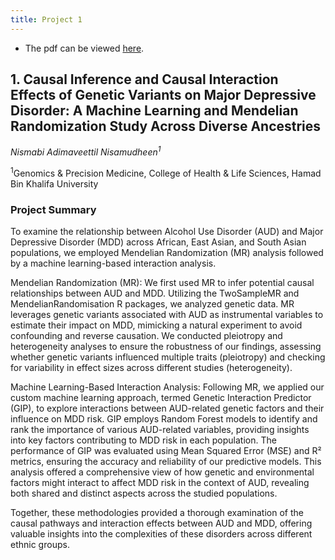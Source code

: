 ```yaml
---
title: Project 1
---
```


* The pdf can be viewed [here](./Projects/Project1.html).

## 1. Causal Inference and Causal Interaction Effects of Genetic Variants on Major Depressive Disorder: A Machine Learning and Mendelian Randomization Study Across Diverse Ancestries

*Nismabi Adimaveettil Nisamudheen<sup>1</sup>*

<sup>1</sup>Genomics & Precision Medicine, College of Health & Life Sciences, Hamad Bin Khalifa University 

### Project Summary

To examine the relationship between Alcohol Use Disorder (AUD) and Major Depressive Disorder (MDD) across African, East Asian, and South Asian populations, we employed Mendelian Randomization (MR) analysis followed by a machine learning-based interaction analysis.

Mendelian Randomization (MR): We first used MR to infer potential causal relationships between AUD and MDD. Utilizing the TwoSampleMR and MendelianRandomisation R packages, we analyzed genetic data. MR leverages genetic variants associated with AUD as instrumental variables to estimate their impact on MDD, mimicking a natural experiment to avoid confounding and reverse causation. We conducted pleiotropy and heterogeneity analyses to ensure the robustness of our findings, assessing whether genetic variants influenced multiple traits (pleiotropy) and checking for variability in effect sizes across different studies (heterogeneity).

Machine Learning-Based Interaction Analysis: Following MR, we applied our custom machine learning approach, termed Genetic Interaction Predictor (GIP), to explore interactions between AUD-related genetic factors and their influence on MDD risk. GIP employs Random Forest models to identify and rank the importance of various AUD-related variables, providing insights into key factors contributing to MDD risk in each population. The performance of GIP was evaluated using Mean Squared Error (MSE) and R² metrics, ensuring the accuracy and reliability of our predictive models. This analysis offered a comprehensive view of how genetic and environmental factors might interact to affect MDD risk in the context of AUD, revealing both shared and distinct aspects across the studied populations.

Together, these methodologies provided a thorough examination of the causal pathways and interaction effects between AUD and MDD, offering valuable insights into the complexities of these disorders across different ethnic groups.